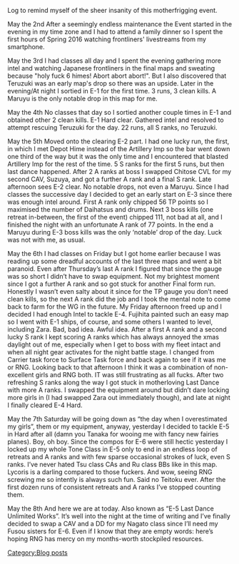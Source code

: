 Log to remind myself of the sheer insanity of this motherfrigging event.


May the 2nd
After a seemingly endless maintenance the Event started in the evening in my time zone and I had to attend a family dinner so I spent the first hours of Spring 2016 watching frontliners' livestreams from my smartphone.


May the 3rd
I had classes all day and I spent the evening gathering more intel and watching Japanese frontliners in the final maps and sweating because "holy fuck 6 himes! Abort abort abort!". But I also discovered that Teruzuki was an early map's drop so there was an upside.
Later in the evening/At night I sortied in E-1 for the first time. 3 runs, 3 clean kills. A Maruyu is the only notable drop in this map for me.


May the 4th
No classes that day so I sortied another couple times in E-1 and obtained other 2 clean kills. E-1 Hard clear.
Gathered intel  and resolved to attempt rescuing Teruzuki for the day. 22 runs, all S ranks, no Teruzuki.


May the 5th
Moved onto the clearing E-2 part. I had one lucky run, the first, in which I met Depot Hime instead of the Artillery Imp so the bar went down one third of the way but it was the only time and I encountered that blasted Artillery Imp for the rest of the time. 5 S ranks for the first 5 runs, but then last dance happened. After 2 A ranks at boss I swapped Chitose CVL for my second CAV, Suzuya, and got a further A rank and a final S rank. Late afternoon sees E-2 clear. No notable drops, not even a Maruyu.
Since I had classes the successive day I decided to get an early start on E-3 since there was enough intel around. First A rank only chipped 56 TP points so I maximised the number of Daihatsus and drums. Next 3 boss kills (one retreat in-between, the first of the event) chipped 111, not bad at all, and I finished the night with an unfortunate A rank of 77 points. In the end a Maruyu during E-3 boss kills was the only ‘notable’ drop of the day. Luck was not with me, as usual.


May the 6th 
I had classes on Friday but I got home earlier because I was reading up some dreadful accounts of the last three maps and went a bit paranoid. Even after Thursday’s last A rank I figured that since the gauge was so short I didn’t have to swap equipment. Not my brightest moment since I got a further A rank and so got stuck for another Final form run. Honestly I wasn’t even salty about it since for the TP gauge you don’t need clean kills, so the next A rank did the job and I took the mental note to come back to farm for the WG in the future.
My Friday afternoon freed up and I decided I had enough Intel to tackle E-4. Fujihita painted such an easy map so I went with E-1 ships, of course, and some others I wanted to level, including Zara. Bad, bad idea. Awful idea. After a first A rank and a second lucky S rank I kept scoring A ranks which has always annoyed the xmas daylight out of me, especially when I get to boss with my fleet intact and when all night gear activates for the night battle stage. I changed from Carrier task force to Surface Task force and back again to see if it was me or RNG. Looking back to that afternoon I think it was a combination of non-excellent girls and RNG both. IT was still frustrating as all fucks. After two refreshing S ranks along the way I got stuck in motherloving Last Dance with more A ranks. I swapped the equipment around but didn’t dare locking more girls in (I had swapped Zara out immediately though), and late at night I finally cleared E-4 Hard.


May the 7th 
Saturday will be going down as “the day when I overestimated my girls”, them or my equipment, anyway, yesterday I decided to tackle E-5 in Hard after all (damn you Tanaka for wooing me with fancy new fairies planes). Boy, oh boy. Since the compos for E-6 were still hectic yesterday I locked up my whole Tone Class in E-5 only to end in an endless loop of retreats and A ranks and with few sparse occasional strokes of luck, even S ranks. I’ve never hated Tsu class CAs and Ru class BBs like in this map. Lycoris is a darling compared to those fuckers. And wow, seeing RNG screwing me so intently is always such fun. Said no Teitoku ever. 
After the first dozen runs of consistent retreats and A ranks I’ve stopped counting them.


May the 8th
And here we are at today. Also known as “E-5 Last Dance Unlimited Works”. It’s well into the night at the time of writing and I’ve finally decided to swap a CAV and a DD for my Nagato class since I’ll need my Fusou sisters for E-6. Even if I know that they are empty words: here’s hoping RNG has mercy on my months-worth stockpiled resources.

[[Category:Blog posts]]